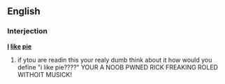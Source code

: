 ==English==

===Interjection===
'''[[I]] [[like]] [[pie]]'''

# {{pejorative|internet|slang}} if ytou are readin this your realy dumb think about it how would you define "i like pie????" YOUR A NOOB PWNED RICK FREAKING ROLED WITHOIT MUSICK!